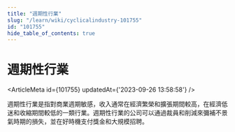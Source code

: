 ```yaml
---
title: "週期性行業"
slug: "/learn/wiki/cyclicalindustry-101755"
id: "101755"
hide_table_of_contents: true
---
```



# 週期性行業

<ArticleMeta id={101755} updatedAt={'2023-09-26 13:58:58'} />
<div className='border-solid border-b border-t-0 my-4 border-[var(--ifm-color-gray-300)]' />

週期性行業是指對商業週期敏感，收入通常在經濟繁榮和擴張期間較高，在經濟低迷和收縮期間較低的一類行業。週期性行業的公司可以通過裁員和削減來彌補不景氣時期的損失，並在好時機支付獎金和大規模招聘。

